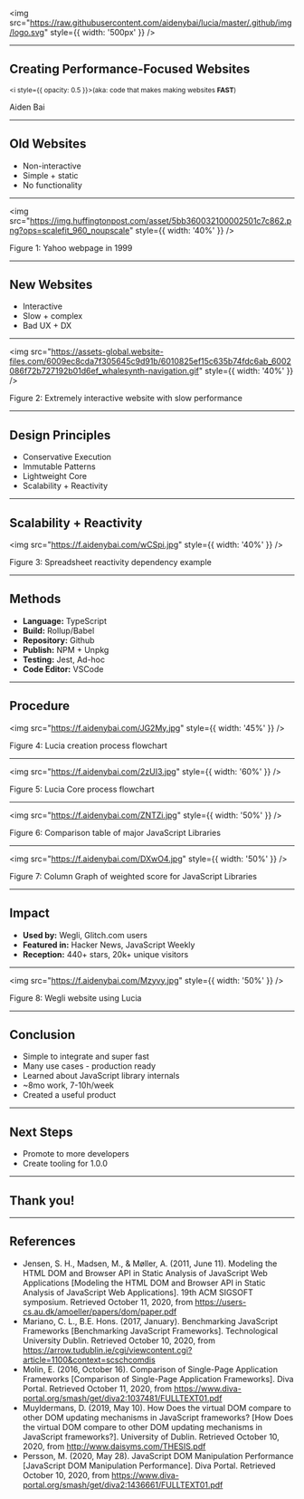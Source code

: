 

<img src="https://raw.githubusercontent.com/aidenybai/lucia/master/.github/img/logo.svg" style={{ width: '500px' }} />

---

## Creating Performance-Focused Websites

<small><i style={{ opacity: 0.5 }}>(aka: code that makes making websites <b>FAST</b>)</i></small>

Aiden Bai

---

## Old Websites

<ul>
  <Steps>
    <li>Non-interactive</li>
    <li>Simple + static</li>
    <li>No functionality</li>
  </Steps>
</ul>

---

<img src="https://img.huffingtonpost.com/asset/5bb360032100002501c7c862.png?ops=scalefit_960_noupscale" style={{ width: '40%' }} />

Figure 1: Yahoo webpage in 1999

---

## New Websites

<ul>
  <Steps>
    <li>Interactive</li>
    <li>Slow + complex</li>
    <li>Bad UX + DX</li>
  </Steps>
</ul>

---

<img src="https://assets-global.website-files.com/6009ec8cda7f305645c9d91b/6010825ef15c635b74fdc6ab_6002086f72b727192b01d6ef_whalesynth-navigation.gif" style={{ width: '40%' }} />

Figure 2: Extremely interactive website with slow performance

---

## Design Principles

<ul>
  <Steps>
    <li>Conservative Execution</li>
    <li>Immutable Patterns</li>
    <li>Lightweight Core</li>
    <li>Scalability + Reactivity</li>
  </Steps>
</ul>

---

## Scalability + Reactivity

<img src="https://f.aidenybai.com/wCSpi.jpg" style={{ width: '40%' }} />

Figure 3: Spreadsheet reactivity dependency example

---

## Methods

<ul>
  <Steps>
    <li><b>Language:</b> TypeScript</li>
    <li><b>Build:</b> Rollup/Babel</li>
    <li><b>Repository:</b> Github</li>
    <li><b>Publish:</b> NPM + Unpkg</li>
    <li><b>Testing:</b> Jest, Ad-hoc</li>
    <li><b>Code Editor:</b> VSCode</li>
  </Steps>
</ul>

---

## Procedure

<img src="https://f.aidenybai.com/JG2My.jpg" style={{ width: '45%' }} />

Figure 4: Lucia creation process flowchart

---

<img src="https://f.aidenybai.com/2zUI3.jpg" style={{ width: '60%' }} />

Figure 5: Lucia Core process flowchart

---

<img src="https://f.aidenybai.com/ZNTZi.jpg" style={{ width: '50%' }} />

Figure 6: Comparison table of major JavaScript Libraries

---

<img src="https://f.aidenybai.com/DXwO4.jpg" style={{ width: '50%' }} />

Figure 7: Column Graph of weighted score for JavaScript Libraries

---

## Impact

<ul>
  <Steps>
    <li><b>Used by:</b> Wegli, Glitch.com users</li>
    <li><b>Featured in:</b> Hacker News, JavaScript Weekly</li>
    <li><b>Reception:</b> 440+ stars, 20k+ unique visitors</li>
  </Steps>
</ul>

---

<img src="https://f.aidenybai.com/Mzyvy.jpg" style={{ width: '50%' }} />

Figure 8: Wegli website using Lucia

---

## Conclusion

<ul>
  <Steps>
    <li>Simple to integrate and super fast</li>
    <li>Many use cases - production ready</li>
    <li>Learned about JavaScript library internals</li>
    <li>~8mo work, 7-10h/week</li>
    <li>Created a useful product</li>
  </Steps>
</ul>

---

## Next Steps

<ul>
  <Steps>
    <li>Promote to more developers</li>
    <li>Create tooling for 1.0.0</li>
  </Steps>
</ul>

---

## Thank you!

---

## References

- Jensen, S. H., Madsen, M., & Møller, A. (2011, June 11). Modeling the HTML DOM and Browser API in Static Analysis of JavaScript Web Applications [Modeling the HTML DOM and Browser API in Static Analysis of JavaScript Web Applications]. 19th ACM SIGSOFT symposium. Retrieved October 11, 2020, from https://users-cs.au.dk/amoeller/papers/dom/paper.pdf
- Mariano, C. L., B.E. Hons. (2017, January). Benchmarking JavaScript Frameworks [Benchmarking JavaScript Frameworks]. Technological University Dublin. Retrieved October 10, 2020, from https://arrow.tudublin.ie/cgi/viewcontent.cgi?article=1100&context=scschcomdis
- Molin, E. (2016, October 16). Comparison of Single-Page Application Frameworks [Comparison of Single-Page Application Frameworks]. Diva Portal. Retrieved October 11, 2020, from https://www.diva-portal.org/smash/get/diva2:1037481/FULLTEXT01.pdf
- Muyldermans, D. (2019, May 10). How Does the virtual DOM compare to other DOM updating mechanisms in JavaScript frameworks? [How Does the virtual DOM compare to other DOM updating mechanisms in JavaScript frameworks?]. University of Dublin. Retrieved October 10, 2020, from http://www.daisyms.com/THESIS.pdf
- Persson, M. (2020, May 28). JavaScript DOM Manipulation Performance [JavaScript DOM Manipulation Performance]. Diva Portal. Retrieved October 10, 2020, from https://www.diva-portal.org/smash/get/diva2:1436661/FULLTEXT01.pdf
